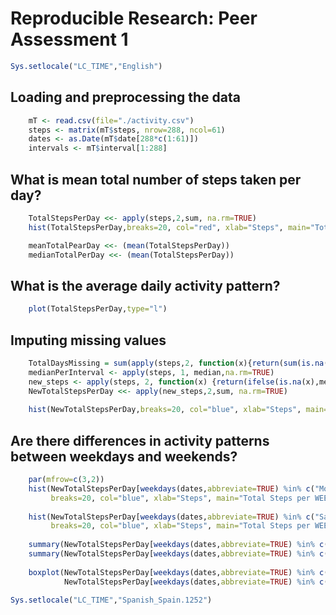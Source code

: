 # Reproducible Research: Peer Assessment 1

```r
Sys.setlocale("LC_TIME","English")
```


## Loading and preprocessing the data

```r
    mT <- read.csv(file="./activity.csv")
    steps <- matrix(mT$steps, nrow=288, ncol=61)
    dates <- as.Date(mT$date[288*c(1:61)])
    intervals <- mT$interval[1:288]
```


## What is mean total number of steps taken per day?

```r
    TotalStepsPerDay <<- apply(steps,2,sum, na.rm=TRUE)
    hist(TotalStepsPerDay,breaks=20, col="red", xlab="Steps", main="Total Steps per Day")
```

```r
    meanTotalPearDay <<- (mean(TotalStepsPerDay))
    medianTotalPerDay <<- (mean(TotalStepsPerDay))
```

## What is the average daily activity pattern?
```r
    plot(TotalStepsPerDay,type="l")
```

## Imputing missing values
    
```r
    TotalDaysMissing = sum(apply(steps,2, function(x){return(sum(is.na(x))!=0)}))
    medianPerInterval <- apply(steps, 1, median,na.rm=TRUE)
    new_steps <- apply(steps, 2, function(x) {return(ifelse(is.na(x),medianPerInterval,x))})
    NewTotalStepsPerDay <<- apply(new_steps,2,sum, na.rm=TRUE)
    
    hist(NewTotalStepsPerDay,breaks=20, col="blue", xlab="Steps", main="Total Steps per Day")
```

## Are there differences in activity patterns between weekdays and weekends?

```r
    par(mfrow=c(3,2))
    hist(NewTotalStepsPerDay[weekdays(dates,abbreviate=TRUE) %in% c("Mon","Tue","Wed","Thu","Fri")],
         breaks=20, col="blue", xlab="Steps", main="Total Steps per WEEKDAYS")
    
    hist(NewTotalStepsPerDay[weekdays(dates,abbreviate=TRUE) %in% c("Sat","Sun")], 
         breaks=20, col="blue", xlab="Steps", main="Total Steps per WEEKENDS")
    
    summary(NewTotalStepsPerDay[weekdays(dates,abbreviate=TRUE) %in% c("Mon","Tue","Wed","Thu","Fri")]) 
    summary(NewTotalStepsPerDay[weekdays(dates,abbreviate=TRUE) %in% c("Sat","Sun")])
    
    boxplot(NewTotalStepsPerDay[weekdays(dates,abbreviate=TRUE) %in% c("Mon","Tue","Wed","Thu","Fri")], 
            NewTotalStepsPerDay[weekdays(dates,abbreviate=TRUE) %in% c("Sat","Sun")])
```

```r
Sys.setlocale("LC_TIME","Spanish_Spain.1252")
```


